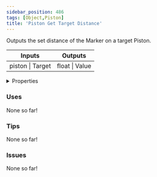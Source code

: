```yaml
---
sidebar_position: 486
tags: [Object,Piston]
title: 'Piston Get Target Distance'
---
```


Outputs the set distance of the Marker on a target Piston.



<IChip uuid="639a360e-aeb1-4c5d-8bc1-96bfaea8aef2"/>

<table><thead><tr><th>Inputs</th><th>Outputs</th></tr></thead><tbody><tr><td>piston | Target</td><td>float | Value</td></tr></tbody></table>

<details>
  <summary>Properties</summary>
  <div>
    <div>
    <table>
      <tbody>
        <tr>
          <td>Is beta required?</td>
          <td>No</td>
        </tr>
        <tr>
          <td>Is chip a trolling risk?</td>
          <td>No</td>
        </tr>
        <tr>
          <td>Is chip a role assignment risk?</td>
          <td>No</td>
        </tr>
        <tr>
          <td>Chip UUID</td>
          <td>639a360e-aeb1-4c5d-8bc1-96bfaea8aef2</td>
        </tr>
        <tr>
          <td>Room availability</td>
          <td>Available everywhere</td>
        </tr>
      </tbody>
    </table>
    </div>
  </div>
</details>

### Uses

None so far!

### Tips

None so far!

### Issues

None so far!